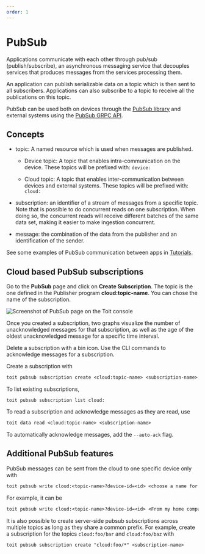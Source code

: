 ```yaml
---
order: 1
---
```



# PubSub

Applications communicate with each other through pub/sub (publish/subscribe), an asynchronous messaging service that decouples services that produces messages from the services processing them.

An application can publish serializable data on a topic which is then sent to all subscribers. Applications can also subscribe to a topic to receive all the publications on this topic.

PubSub can be used both on devices through the [PubSub library](https://docs.toit.io/toitdocs/latest/lib_pubsub.html) and external systems using the [PubSub GRPC API](https://github.com/toitware/api/tree/master/proto/toit/api/pubsub).

## Concepts

* topic: A named resource which is used when messages are published.

    * Device topic: A topic that enables intra-communication on the device. These topics will be prefixed with: `device:`

    * Cloud topic: A topic that enables inter-communication between devices and external systems. These topics will be prefixed with: `cloud:`

* subscription: an identifier of a stream of messages from a specific topic. Note that is possible to do concurrent reads on one subscription. When doing so, the concurrent reads will receive different batches of the same data set, making it easier to make ingestion concurrent.

* message: the combination of the data from the publisher and an identification of the sender.

See some examples of PubSub communication between apps in [Tutorials](../tutorials/pubsubint.md).

## Cloud based PubSub subscriptions

<Tabs>
<Tab label="Console">

Go to the **PubSub** page and click on **Create Subscription**. The topic is the one defined in the Publisher program **cloud:topic-name**. You can chose the name of the subscription.

<img src={PubSubSub} alt="Screenshot of PubSub page on the Toit console" />

Once you created a subscription, two graphs visualize the number of unacknowledged messages for that subscription, as well as the age of the oldest unacknowledged message for a specific time interval.

Delete a subscription with a bin icon.
Use the CLI commands to acknowledge messages for a subscription.

</Tab>
<Tab label="CLI">

Create a subscription with
```txt
toit pubsub subscription create <cloud:topic-name> <subscription-name>
```

To list existing subscriptions,
```shell
toit pubsub subscription list cloud:
```

To read a subscription and acknowledge messages as they are read, use
```txt
toit data read <cloud:topic-name> <subscription-name>
```

To automatically acknowledge messages, add the `--auto-ack` flag.

</Tab>
</Tabs>

## Additional PubSub features

PubSub messages can be sent from the cloud to one specific device only with

```txt
toit pubsub write cloud:<topic-name>?device-id=<id> <choose a name for the sender> -- <write a message>
```

For example, it can be

```txt
toit pubsub write cloud:<topic-name>?device-id=<id> <From my home computer> -- <Sending a message to the cloud!>
```

It is also possible to create server-side pubsub subscriptions across multiple topics as long as they share a common prefix.
For example, create a subscription for the topics `cloud:foo/bar` and `cloud:foo/baz` with

```txt
toit pubsub subscription create "cloud:foo/*" <subscription-name>
```

